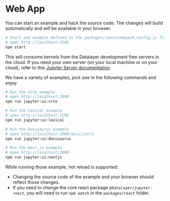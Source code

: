 # Web App

You can start an example and hack the source code. The changes will build automatically and will be available in your browser.

```bash
# Start and example defined in the packages/react/webpack.config.js file.
# open http://localhost:3208
npm start
```

This will consume kernels from the Datalayer development free servers in the cloud. If you need your own server (on your local machine or on your cloud), refer to this [Jupyter Server documentation](/docs/deployments/jupyter-server)

We have a variety of examples, pick one in the following commands and enjoy.

```bash
# Run the Vite example
# open http://localhost:3000
npm run jupyter:ui:vite
```

```bash
# Run the Lexical example
# open http://localhost:3208
npm run jupyter:ui:lexical
```

```bash
# Run the Docusaurus example
# open http://localhost:3000/docs/intro
npm run jupyter:ui:docusaurus
```

```bash
# Run the Next.js example
# open http://localhost:3000
npm run jupyter:ui:nextjs
```

While running those example, hot reload is supported:

- Changing the source code of the example and your browser should reflect those changes.
- If you need to change the core react package `@datalayer/jupyter-react`, you will need to run `npm watch` in the `packages/react` folder.
